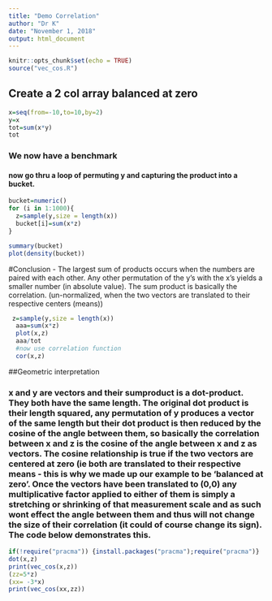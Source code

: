 ```yaml
---
title: "Demo Correlation"
author: "Dr K"
date: "November 1, 2018"
output: html_document
---
```


```r
knitr::opts_chunk$set(echo = TRUE)
source("vec_cos.R")
```

## Create a 2 col array balanced at zero

```r
x=seq(from=-10,to=10,by=2)
y=x
tot=sum(x*y)
tot
```
### We now have a benchmark  
  
#### now go thru a loop of permuting y and capturing the product into a bucket.

```r
bucket=numeric()
for (i in 1:1000){
  z=sample(y,size = length(x))
  bucket[i]=sum(x*z)
}
```
```r
summary(bucket)
plot(density(bucket))
```
  
#Conclusion - The largest sum of products occurs when the numbers are paired with each other. Any other permutation of the y's with the x's yields a smaller number (in absolute value). The sum product is basically the correlation. (un-normalized, when the two vectors are translated to their respective centers (means))

```r
 z=sample(y,size = length(x))
  aaa=sum(x*z)
  plot(x,z)
  aaa/tot
  #now use correlation function
  cor(x,z)
```

##Geometric interpretation  

### x and y are vectors and their sumproduct is a dot-product. They both have the same length. The original dot product is their length squared, any permutation of y produces a vector of the same length but their dot product is then reduced by the cosine of the angle between them, so basically the correlation between x and z is the cosine of the angle between x and z as vectors. The cosine relationship is true if the two vectors are centered at zero (ie both are translated to their respective means - this is why we made up our example to be 'balanced at zero'. Once the vectors have been translated to (0,0) any multiplicative factor applied to either of them is simply a stretching or shrinking of that measurement scale and as such wont effect the angle between them and thus will not change the size of their correlation (it could of course change its sign). The code below demonstrates this.
```r
if(!require("pracma")) {install.packages("pracma");require("pracma")}
dot(x,z)
print(vec_cos(x,z))
(zz=5*z)
(xx= -3*x)
print(vec_cos(xx,zz))
```


